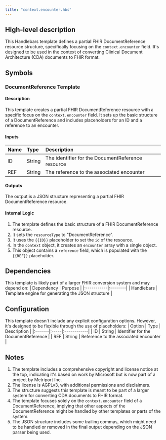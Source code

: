 ```yaml
---
title: "context.encounter.hbs"
---
```


## High-level description
This Handlebars template defines a partial FHIR DocumentReference resource structure, specifically focusing on the `context.encounter` field. It's designed to be used in the context of converting Clinical Document Architecture (CDA) documents to FHIR format.

## Symbols

### DocumentReference Template
#### Description
This template creates a partial FHIR DocumentReference resource with a specific focus on the `context.encounter` field. It sets up the basic structure of a DocumentReference and includes placeholders for an ID and a reference to an encounter.

#### Inputs
| Name | Type | Description |
|:-----|:-----|:------------|
| ID | String | The identifier for the DocumentReference resource |
| REF | String | The reference to the associated encounter |

#### Outputs
The output is a JSON structure representing a partial FHIR DocumentReference resource.

#### Internal Logic
1. The template defines the basic structure of a FHIR DocumentReference resource.
2. It sets the `resourceType` to "DocumentReference".
3. It uses the `{{ID}}` placeholder to set the `id` of the resource.
4. In the `context` object, it creates an `encounter` array with a single object.
5. This object contains a `reference` field, which is populated with the `{{REF}}` placeholder.

## Dependencies
This template is likely part of a larger FHIR conversion system and may depend on:
| Dependency | Purpose |
|:-----------|:--------|
| Handlebars | Template engine for generating the JSON structure |

## Configuration
This template doesn't include any explicit configuration options. However, it's designed to be flexible through the use of placeholders:
| Option | Type | Description |
|:-------|:-----|:------------|
| ID | String | Identifier for the DocumentReference |
| REF | String | Reference to the associated encounter |

## Notes
1. The template includes a comprehensive copyright and license notice at the top, indicating it's based on work by Microsoft but is now part of a project by Metriport Inc.
2. The license is AGPLv3, with additional permissions and disclaimers.
3. The structure suggests this template is meant to be part of a larger system for converting CDA documents to FHIR format.
4. The template focuses solely on the `context.encounter` field of a DocumentReference, implying that other aspects of the DocumentReference might be handled by other templates or parts of the system.
5. The JSON structure includes some trailing commas, which might need to be handled or removed in the final output depending on the JSON parser being used.